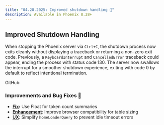 ```yaml
---
title: "04.28.2025: Improved shutdown handling 🛑"
description: Available in Phoenix 8.28+
---
```


<Update label="04.28.2025">

## Improved Shutdown Handling

When stopping the Phoenix server via `Ctrl+C`, the shutdown process now exits cleanly without displaying a traceback or returning a non-zero exit code. Previously, a `KeyboardInterrupt` and `CancelledError` traceback could appear, ending the process with status code 130. The server now swallows the interrupt for a smoother shutdown experience, exiting with code 0 by default to reflect intentional termination.

<Card title="feat: gracefully handle ctrl-c by codefromthecrypt · Pull Request #7305 · Arize-ai/phoenix" icon="github" href="https://github.com/Arize-ai/phoenix/pull/7305" horizontal>
  GitHub
</Card>

### Improvements and Bug Fixes 🐛

* [**Fix**](https://github.com/Arize-ai/phoenix/pull/7319)**:** Use Float for token count summaries
* [**Enhancement**](https://github.com/Arize-ai/phoenix/pull/7321): Improve browser compatibility for table sizing
* [**UX**](https://github.com/Arize-ai/phoenix/pull/7336): Simplify `homeLoaderQuery` to prevent idle timeout errors
</Update>

